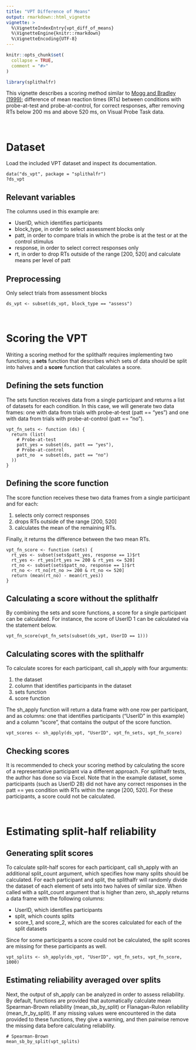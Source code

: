 ```yaml
---
title: "VPT Difference of Means"
output: rmarkdown::html_vignette
vignette: >
  %\VignetteIndexEntry{vpt_diff_of_means}
  %\VignetteEngine{knitr::rmarkdown}
  %\VignetteEncoding{UTF-8}
---
```


```r
knitr::opts_chunk$set(
  collapse = TRUE,
  comment = "#>"
)
```

```r
library(splithalfr)
```
This vignette describes a scoring method similar to [Mogg and Bradley (1999)](https://doi.org/10.1080/026999399379050);
difference of mean reaction times (RTs) between conditions with probe-at-test and probe-at-control, for correct responses, after removing RTs below 200 ms and above 520 ms, on Visual Probe Task data.

<br />

# Dataset
Load the included VPT dataset and inspect its documentation.
```
data("ds_vpt", package = "splithalfr")
?ds_vpt
```
## Relevant variables
The columns used in this example are:

* UserID, which identifies participants
* block_type, in order to select assessment blocks only
* patt, in order to compare trials in which the probe is at the test or at the control stimulus
* response, in order to select correct responses only
* rt, in order to drop RTs outside of the range [200, 520] and calculate means per level of patt

## Preprocessing
Only select trials from assessment blocks
```
ds_vpt <- subset(ds_vpt, block_type == "assess")
```

<br />

# Scoring the VPT
Writing a scoring method for the splithalfr requires implementing two functions; a **sets** function that describes which sets of data should be split into halves and a **score** function that calculates a score. 

## Defining the sets function
The sets function receives data from a single participant and returns a list of datasets for each condition. In this case, we will generate two data frames: one with data from trials with probe-at-test (patt == "yes") and one with data from trials with probe-at-control (patt == "no"). 
```
vpt_fn_sets <- function (ds) {
  return (list(
    # Probe-at-test
    patt_yes = subset(ds, patt == "yes"),
    # Probe-at-control
    patt_no  = subset(ds, patt == "no")
  ))
}
```

## Defining the score function
The score function receives these two data frames from a single participant and for each: 

1. selects only correct responses
2. drops RTs outside of the range [200, 520]
3. calculates the mean of the remaining RTs. 

Finally, it returns the difference between the two mean RTs.
```
vpt_fn_score <- function (sets) {
  rt_yes <- subset(sets$patt_yes, response == 1)$rt
  rt_yes <- rt_yes[rt_yes >= 200 & rt_yes <= 520]
  rt_no <- subset(sets$patt_no, response == 1)$rt
  rt_no <- rt_no[rt_no >= 200 & rt_no <= 520]
  return (mean(rt_no) - mean(rt_yes))
}
```

## Calculating a score without the splithalfr
By combining the sets and score functions, a score for a single participant can be calculated. For instance, the score of UserID 1 can be calculated via the statement below.
```
vpt_fn_score(vpt_fn_sets(subset(ds_vpt, UserID == 1)))
```

## Calculating scores with the splithalfr
To calculate scores for each participant, call sh_apply with four arguments: 

1. the dataset
2. column that identifies participants in the dataset
3. sets function
4. score function

The sh_apply function will return a data frame with one row per participant, and as columns: one that identifies participants ("UserID" in this example) and a column "score", that contains the output of the score function.
```
vpt_scores <- sh_apply(ds_vpt, "UserID", vpt_fn_sets, vpt_fn_score)
```

## Checking scores
It is recommended to check your scoring method by calculating the score of a representative participant via a different approach. For splithalfr tests, the author has done so via Excel. Note that in the example dataset, some participants (such as UserID 28) did not have any correct responses in the patt == yes condition with RTs within the range [200, 520]. For these participants, a score could not be calculated.

<br />

# Estimating split-half reliability

## Generating split scores
To calculate split-half scores for each participant, call sh_apply with an additional split_count argument, which specifies how many splits should be calculated. For each participant and split, the splithalfr will randomly divide the dataset of each element of sets into two halves of similar size. When called with a split_count argument that is higher than zero, sh_apply returns a data frame with the following columns:

* UserID, which identifies participants
* split, which counts splits
* score_1, and score_2, which are the scores calculated for each of the split datasets

Since for some participants a score could not be calculated, the split scores are missing for these participants as well. 
```
vpt_splits <- sh_apply(ds_vpt, "UserID", vpt_fn_sets, vpt_fn_score, 1000)
```

## Estimating reliability averaged over splits
Next, the output of sh_apply can be analyzed in order to assess reliability. By default, functions are provided that automatically calculate mean Spearman-Brown reliability (mean_sb_by_split) or Flanagan-Rulon reliability (mean_fr_by_split). If any missing values were encountered in the data provided to these functions, they give a warning, and then pairwise remove the missing data before calculating reliability.
```
# Spearman-Brown
mean_sb_by_split(vpt_splits)
```





